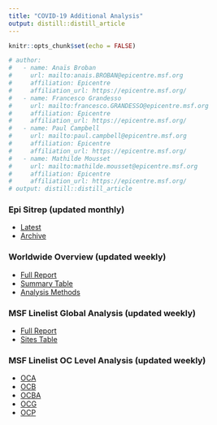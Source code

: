 ```yaml
---
title: "COVID-19 Additional Analysis"
output: distill::distill_article
---
```


```r
knitr::opts_chunk$set(echo = FALSE)

# author:
#   - name: Anaïs Broban 
#     url: mailto:anais.BROBAN@epicentre.msf.org
#     affiliation: Epicentre
#     affiliation_url: https://epicentre.msf.org/
#   - name: Francesco Grandesso
#     url: mailto:francesco.GRANDESSO@epicentre.msf.org
#     affiliation: Epicentre
#     affiliation_url: https://epicentre.msf.org/
#   - name: Paul Campbell
#     url: mailto:paul.campbell@epicentre.msf.org
#     affiliation: Epicentre
#     affiliation_url: https://epicentre.msf.org/
#   - name: Mathilde Mousset
#     url: mailto:mathilde.mousset@epicentre.msf.org
#     affiliation: Epicentre
#     affiliation_url: https://epicentre.msf.org/
# output: distill::distill_article
```

### **Epi Sitrep** (updated monthly)
- [Latest](episitreps/latest.pdf)
- [Archive](episitreps/archive/)

### **Worldwide Overview** (updated weekly)
- [Full Report](addtional_episitrep_outputs_worldwide/)
- [Summary Table](tables_world_summary/)
- [Analysis Methods](analysis_methods_2020-08-20.html)

### **MSF Linelist Global Analysis** (updated weekly)
- [Full Report](additional_episitrep_outputs_msf/)
- [Sites Table](tables_msf_sites/)

### **MSF Linelist OC Level Analysis** (updated weekly)
- [OCA](additional_episitrep_outputs_oc/OCA/)
- [OCB](additional_episitrep_outputs_oc/OCB/)
- [OCBA](additional_episitrep_outputs_oc/OCBA/)
- [OCG](additional_episitrep_outputs_oc/OCG/)
- [OCP](additional_episitrep_outputs_oc/OCP/)
